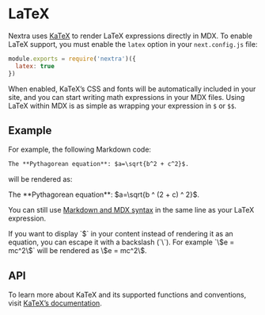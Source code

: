 # LaTeX

Nextra uses [KaTeX](https://katex.org/) to render LaTeX expressions directly in MDX.
To enable LaTeX support, you must enable the `latex` option in your `next.config.js` file:

```js filename="next.config.js"
module.exports = require('nextra')({
  latex: true
})
```

When enabled, KaTeX’s CSS and fonts will be automatically included in your site, and you can start writing math expressions in your MDX files. Using LaTeX within MDX is as simple as wrapping your expression in `$` or `$$`.

## Example

For example, the following Markdown code:

```md filename="page.mdx"
The **Pythagorean equation**: $a=\sqrt{b^2 + c^2}$.
```

will be rendered as:

<div className="mt-6 rounded border border-gray-200 p-4 dark:border-gray-900">
  The **Pythagorean equation**: $a=\sqrt{b ^ (2 + c) ^ 2}$.
</div>

You can still use [Markdown and MDX syntax](markdown) in the same line as your LaTeX expression.


<Callout>
  If you want to display `$` in your content instead of rendering it as an
  equation, you can escape it with a backslash (`\`). For example `\$e = mc^2\$`
  will be rendered as \$e = mc^2\$.
</Callout>

## API

To learn more about KaTeX and its supported functions and conventions, visit [KaTeX’s documentation](https://katex.org/docs/supported.html).
